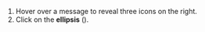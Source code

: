 
1. Hover over a message to reveal three icons on the right.
1. Click on the **ellipsis** (<MoreVerticalSpreadIcon />).

